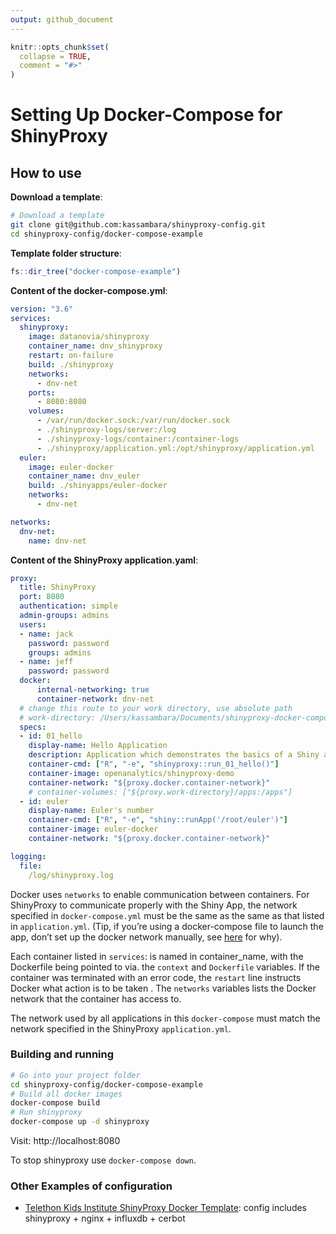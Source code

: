 ```yaml
---
output: github_document
---
```


<!-- README.md is generated from README.Rmd. Please edit that file -->

```r
knitr::opts_chunk$set(
  collapse = TRUE,
  comment = "#>"
)
```
   
   
# Setting Up Docker-Compose for ShinyProxy

## How to use

**Download a template**: 

```bash
# Download a template
git clone git@github.com:kassambara/shinyproxy-config.git
cd shinyproxy-config/docker-compose-example
```
  
**Template folder structure**:
   
   
```r
fs::dir_tree("docker-compose-example")
```
   
   
**Content of the docker-compose.yml**:
   
```yaml
version: "3.6"
services:
  shinyproxy:
    image: datanovia/shinyproxy
    container_name: dnv_shinyproxy
    restart: on-failure
    build: ./shinyproxy
    networks:
      - dnv-net
    ports:
      - 8080:8080
    volumes:
      - /var/run/docker.sock:/var/run/docker.sock
      - ./shinyproxy-logs/server:/log
      - ./shinyproxy-logs/container:/container-logs
      - ./shinyproxy/application.yml:/opt/shinyproxy/application.yml
  euler:
    image: euler-docker
    container_name: dnv_euler
    build: ./shinyapps/euler-docker
    networks:
      - dnv-net

networks:
  dnv-net:
    name: dnv-net
```


**Content of the ShinyProxy application.yaml**:

```yaml
proxy:
  title: ShinyProxy
  port: 8080
  authentication: simple
  admin-groups: admins
  users:
  - name: jack
    password: password
    groups: admins
  - name: jeff
    password: password
  docker:
      internal-networking: true
      container-network: dnv-net
  # change this route to your work directory, use absolute path
  # work-directory: /Users/kassambara/Documents/shinyproxy-docker-compose-example
  specs:
  - id: 01_hello
    display-name: Hello Application
    description: Application which demonstrates the basics of a Shiny app
    container-cmd: ["R", "-e", "shinyproxy::run_01_hello()"]
    container-image: openanalytics/shinyproxy-demo
    container-network: "${proxy.docker.container-network}"
    # container-volumes: ["${proxy.work-directory}/apps:/apps"]
  - id: euler
    display-name: Euler's number
    container-cmd: ["R", "-e", "shiny::runApp('/root/euler')"]
    container-image: euler-docker
    container-network: "${proxy.docker.container-network}"

logging:
  file:
    /log/shinyproxy.log
```


Docker uses `networks` to enable communication between containers. For ShinyProxy to communicate properly with the Shiny App, the network specified in `docker-compose.yml` must be the same as the same as that listed in `application.yml`. (Tip, if you’re using a docker-compose file to launch the app, don’t set up the docker network manually, see [here](https://stackoverflow.com/a/54471854/8675075) for why).

Each container listed in `services`: is named in container_name, with the Dockerfile being pointed to via. the `context` and `Dockerfile` variables.
If the container was terminated with an error code, the `restart` line instructs Docker what action is to be taken . The `networks` variables lists the Docker network that the container has access to. 
  
The network used by all applications in this `docker-compose` must match the network specified in the ShinyProxy `application.yml`.
   
   
### Building and running
  
```bash
# Go into your project folder
cd shinyproxy-config/docker-compose-example
# Build all docker images
docker-compose build
# Run shinyproxy
docker-compose up -d shinyproxy
```

Visit: http://localhost:8080
  
  
To stop shinyproxy use `docker-compose down`.
   
### Other Examples of configuration
   
- [Telethon Kids Institute ShinyProxy Docker Template](https://github.com/TelethonKids/deploy_shiny_app): config includes shinyproxy + nginx + influxdb + cerbot